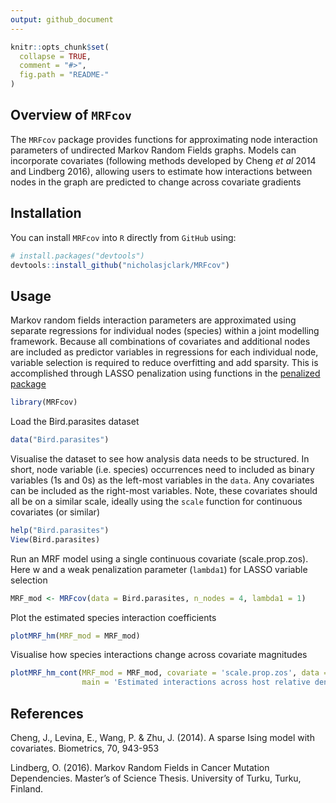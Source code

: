 ```yaml
---
output: github_document
---
```


<!-- README.md is generated from README.Rmd. Please edit that file -->

```r
knitr::opts_chunk$set(
  collapse = TRUE,
  comment = "#>",
  fig.path = "README-"
)
```

## Overview of `MRFcov`

The `MRFcov` package provides functions for approximating node interaction parameters of undirected Markov Random Fields graphs. Models can incorporate covariates (following methods developed by Cheng *et al* 2014 and Lindberg 2016), allowing users to estimate how interactions between nodes in the graph are predicted to change across covariate gradients

## Installation

You can install `MRFcov` into `R` directly from `GitHub` using:

```r
# install.packages("devtools")
devtools::install_github("nicholasjclark/MRFcov")
```

## Usage

Markov random fields interaction parameters are approximated using separate regressions for individual nodes (species) within a joint modelling framework. Because all combinations of covariates and additional nodes are included as predictor variables in regressions for each individual node, variable selection is required to reduce overfitting and add sparsity. This is accomplished through LASSO penalization using functions in the [penalized package](https://cran.r-project.org/web/packages/penalized/index.html)  
  
```r
library(MRFcov)
```

Load the Bird.parasites dataset
```r
data("Bird.parasites")
```

Visualise the dataset to see how analysis data needs to be structured. In short, node variable (i.e. species) occurrences need to included as binary variables (1s and 0s) as the left-most variables in the `data`. Any covariates can be included as the right-most variables. Note, these covariates should all be on a similar scale, ideally using the `scale` function for continuous covariates (or similar)
```r
help("Bird.parasites")
View(Bird.parasites)
```

Run an MRF model using a single continuous covariate (scale.prop.zos). Here w and a weak penalization parameter (`lambda1`) for LASSO variable selection
```r
MRF_mod <- MRFcov(data = Bird.parasites, n_nodes = 4, lambda1 = 1)
```

Plot the estimated species interaction coefficients
```r
plotMRF_hm(MRF_mod = MRF_mod)
```

Visualise how species interactions change across covariate magnitudes
```r
plotMRF_hm_cont(MRF_mod = MRF_mod, covariate = 'scale.prop.zos', data = Bird.parasites, 
                main = 'Estimated interactions across host relative densities')
```

## References
Cheng, J., Levina, E., Wang, P. & Zhu, J. (2014). A sparse Ising model with covariates. Biometrics, 70, 943-953  
  
Lindberg, O. (2016). Markov Random Fields in Cancer Mutation Dependencies. Master's of Science Thesis. University of Turku, Turku, Finland.
